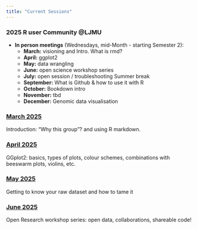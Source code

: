 ```yaml
---
title: "Current Sessions"
---
```


### 2025 R user Community @LJMU

-   **In person meetings** (Wednesdays, mid-Month - starting Semester 2):
    -   **March:** visioning and Intro. What is rmd?
    -   **April:** ggplot2
    -   **May:** data wrangling
    -   **June:** open science workshop series
    -   **July:** open session / troubleshooting
    Summer break
    -   **September:** What is Github & how to use it with R
    -   **October:** Bookdown intro
    -   **November:** tbd
    -   **December:**  Genomic data visualisation


### [March 2025](https://ljmutricks.github.io/bag-of-tricks/Sessions/3_2025.html)
    
Introduction: "Why this group"? and using R markdown.
 
### [April 2025](https://ljmutricks.github.io/bag-of-tricks/Sessions/4_2025.html)

GGplot2: basics, types of plots, colour schemes, combinations with beeswarm plots, violins, etc.

### [May 2025](https://ljmutricks.github.io/bag-of-tricks/Sessions/5_2025.html)

Getting to know your raw dataset and how to tame it

### [June 2025](https://ljmutricks.github.io/bag-of-tricks/Sessions/6_2025.html)

Open Research workshop series: open data, collaborations, shareable code!

